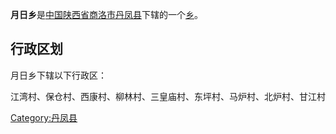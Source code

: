 {{中国乡级行政区
|行政区全称 = 月日乡
|景观照片文件名 = 
|景观照片描述 = 
|汉语拼音 =
|其他语言 = 
|其他语言名称 = 
|位置图文件名 = 
|位置图描述 = 
|自定义图片=
|上级行政区 = [[陕西省|陕西省]][[商洛市|商洛市]][[丹凤县|丹凤县]]
|行政区类别 = [[乡级行政区|乡]]
|行政区划代码 = 
|行政区划 = 
|村委会 = 
|居委会 = 
|建置时间 = 
|领导职位 = 
|领导名称 = 
|政府驻地 = 
|毗邻 = 
|地理坐标 = 
|总面积 = 
|总人口 = 
|户籍人口 = 
|户籍人口年份 = 
|常住人口 = 
|常住人口年份 = 
|人口密度 = 
|GDP = 
|邮政编码 = 
|电话区号 = 
|官方网站 = 
|网站名称 = 
}}
'''月日乡'''是[[中华人民共和国|中国]][[陕西省|陕西省]][[商洛市|商洛市]][[丹凤县|丹凤县]]下辖的一个[[乡级行政区|乡]]。

== 行政区划 ==
月日乡下辖以下行政区：

江湾村、保仓村、西康村、柳林村、三皇庙村、东坪村、马炉村、北炉村、甘江村

{{陕西小作品}}
{{丹凤县行政区划}}

[[Category:丹凤县|Category:丹凤县]]